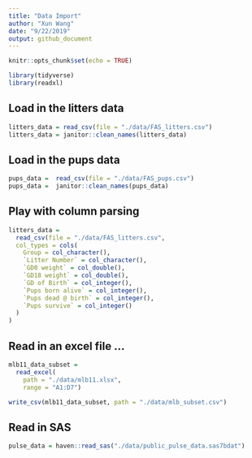 ```yaml
---
title: "Data Import"
author: "Xun Wang"
date: "9/22/2019"
output: github_document
---
```


```r
knitr::opts_chunk$set(echo = TRUE)

library(tidyverse)
library(readxl)
```

## Load in the litters data

```r
litters_data = read_csv(file = "./data/FAS_litters.csv")
litters_data = janitor::clean_names(litters_data)
```

## Load in the pups data

```r
pups_data =  read_csv(file = "./data/FAS_pups.csv")
pups_data =  janitor::clean_names(pups_data)
```

## Play with column parsing

```r
litters_data = 
  read_csv(file = "./data/FAS_litters.csv",
  col_types = cols(
    Group = col_character(),
    `Litter Number` = col_character(),
    `GD0 weight` = col_double(),
    `GD18 weight` = col_double(),
    `GD of Birth` = col_integer(),
    `Pups born alive` = col_integer(),
    `Pups dead @ birth` = col_integer(),
    `Pups survive` = col_integer()
  )
)
```

## Read in an excel file ...

```r
mlb11_data_subset = 
  read_excel(
    path = "./data/mlb11.xlsx",
    range = "A1:D7")

write_csv(mlb11_data_subset, path = "./data/mlb_subset.csv")
```

## Read in SAS

```r
pulse_data = haven::read_sas("./data/public_pulse_data.sas7bdat")
```

